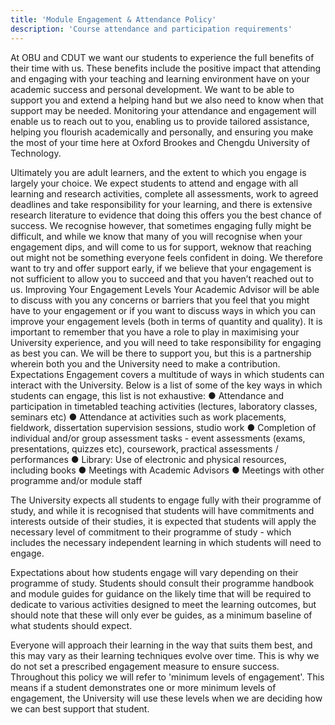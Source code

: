```yaml
---
title: 'Module Engagement & Attendance Policy'
description: 'Course attendance and participation requirements'
---
```


At OBU and CDUT we want our students to experience the full benefits of their time with us. 
These benefits include the positive impact that attending and engaging with your teaching and learning environment have on your academic success and personal development. 
We want to be able to support you and extend a helping hand but we also need to know when that support may be needed. 
Monitoring your attendance and engagement will enable us to reach out to you, enabling us to provide tailored assistance, helping you flourish academically and personally, and ensuring you make the most of your time here at Oxford Brookes and Chengdu University of Technology.

Ultimately you are adult learners, and the extent to which you engage is largely your choice. 
We expect students to attend and engage with all learning and research activities, complete all assessments, work to agreed deadlines and take responsibility for your learning, and there is extensive research literature to evidence that doing this offers you the best chance of success.
We recognise however, that sometimes engaging fully might be difficult, and while we know that many of you will recognise when your engagement dips, and will come to us for support, weknow that reaching out might not be something everyone feels confident in doing. 
We therefore want to try and offer support early, if we believe that your engagement is not sufficient to allow you to succeed and that you haven’t reached out to us.
Improving Your Engagement Levels
Your Academic Advisor will be able to discuss with you any concerns or barriers that you feel that you might have to your engagement or if you want to discuss ways in which you can improve your engagement levels (both in terms of quantity and quality).
It is important to remember that you have a role to play in maximising your University experience, and you will need to take responsibility for engaging as best you can. We will be there to support you, but this is a partnership wherein both you and the University need to make a contribution.
Expectations
Engagement covers a multitude of ways in which students can interact with the University. 
Below is a list of some of the key ways in which students can engage, this list is not exhaustive:
● Attendance and participation in timetabled teaching activities (lectures, laboratory classes, seminars etc)
● Attendance at activities such as work placements, fieldwork, dissertation supervision sessions, studio work
● Completion of individual and/or group assessment tasks - event assessments (exams, presentations, quizzes etc), coursework, practical assessments / performances
● Library: Use of electronic and physical resources, including books
● Meetings with Academic Advisors
● Meetings with other programme and/or module staff

The University expects all students to engage fully with their programme of study, and while it is recognised that students will have commitments and interests outside of their studies, it is expected that students will apply the necessary level of commitment to their programme of study - which includes the necessary independent learning in which students will need to engage.

Expectations about how students engage will vary depending on their programme of study. Students should consult their programme handbook and module guides for guidance on the likely time that will be required to dedicate to various activities designed to meet the learning outcomes, but should note that these will only ever be guides, as a minimum baseline of what students should expect.

Everyone will approach their learning in the way that suits them best, and this may vary as their learning techniques evolve over time. This is why we do not set a prescribed engagement measure to ensure success. Throughout this policy we will refer to 'minimum levels of engagement'. This means if a student demonstrates one or more minimum levels of engagement, the University will use these levels when we are deciding how we can best support that student.